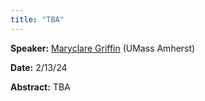 ```yaml
---
title: "TBA"
---
```

**Speaker:** [Maryclare Griffin](https://maryclare.github.io/) (UMass Amherst)

**Date:** 2/13/24

**Abstract:** TBA
